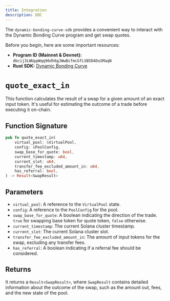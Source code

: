 ```yaml
---
title: Integration
description: DBC
---
```


The `dynamic-bonding-curve-sdk` provides a convenient way to interact with the Dynamic Bonding Curve program and get swap quotes.

Before you begin, here are some important resources:

-   **Program ID (Mainnet & Devnet):** `dbcij3LWUppWqq96dh6gJWwBifmcGfLSB5D4DuSMaqN`
-   **Rust SDK:** [Dynamic Bonding Curve](https://github.com/MeteoraAg/dynamic-bonding-curve/tree/main/dynamic-bonding-curve-sdk)

# `quote_exact_in`

This function calculates the result of a swap for a given amount of an exact input token. It's useful for estimating the outcome of a trade before executing it on-chain.

## Function Signature

```rust
pub fn quote_exact_in(
    virtual_pool: &VirtualPool,
    config: &PoolConfig,
    swap_base_for_quote: bool,
    current_timestamp: u64,
    current_slot: u64,
    transfer_fee_excluded_amount_in: u64,
    has_referral: bool,
) -> Result<SwapResult>
```

## Parameters

-   `virtual_pool`: A reference to the `VirtualPool` state.
-   `config`: A reference to the `PoolConfig` for the pool.
-   `swap_base_for_quote`: A boolean indicating the direction of the trade. `true` for swapping base token for quote token, `false` otherwise.
-   `current_timestamp`: The current Solana cluster timestamp.
-   `current_slot`: The current Solana cluster slot.
-   `transfer_fee_excluded_amount_in`: The amount of input tokens for the swap, excluding any transfer fees.
-   `has_referral`: A boolean indicating if a referral fee should be considered.

## Returns

It returns a `Result<SwapResult>`, where `SwapResult` contains detailed information about the outcome of the swap, such as the amount out, fees, and the new state of the pool.
